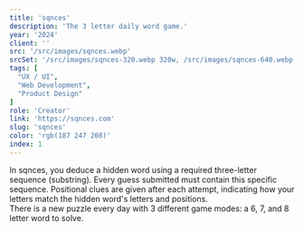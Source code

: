 ```yaml
---
title: 'sqnces'
description: 'The 3 letter daily word game.'
year: '2024'
client: ''
src: '/src/images/sqnces.webp'
srcSet: '/src/images/sqnces-320.webp 320w, /src/images/sqnces-640.webp 640w, /src/images/sqnces-1024.webp 1024w,'
tags: [
  "UX / UI",
  "Web Development",
  "Product Design"
]
role: 'Creator'
link: 'https://sqnces.com'
slug: 'sqnces'
color: 'rgb(187 247 208)'
index: 1
---
```

In sqnces, you deduce a hidden word using a required three-letter sequence (substring). Every guess submitted must contain this specific sequence. Positional clues are given after each attempt, indicating how your letters match the hidden word's letters and positions.
<br />
There is a new puzzle every day with 3 different game modes: a 6, 7, and 8 letter word to solve.